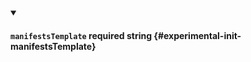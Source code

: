 
<details className="config-field" data-expandable="false" open>
<summary>

#### `manifestsTemplate` <span className="config-field-required" data-required="false">required</span> <span className="config-field-type">string</span> <span className="config-field-default"></span> <span className="config-field-enum"></span> {#experimental-init-manifestsTemplate}



</summary>



</details>
